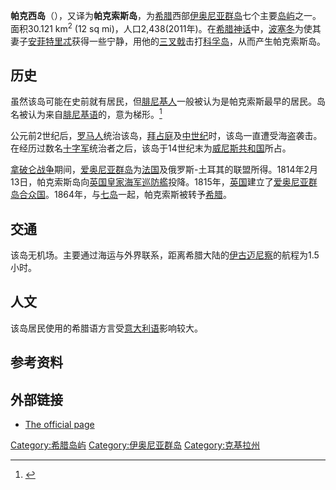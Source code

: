{{Infobox Greek Dimos
|name = Paxoi
|name_local = {{lang|el|Παξοί}}
|image_map = 2011 Dimos Paxon.png
|periph = [[爱奥尼亚群岛|爱奥尼亚群岛]]
|periphunit         = [[克基拉州|克基拉州]]
|pop_municipality   = 2300
|area_municipality  = 30.121
|population_as_of = 2011
|elevation_min =
|elevation_max =
|lat_deg = 39
|lat_min = 12
|lon_deg = 20
|lon_min = 10
|postal_code = 490 82
|area_code = 26620
|licence = KY
|mayor =
|website = [http://www.paxi.gr/ www.paxi.gr]
|image_skyline      = Gaios panoramic.jpg
|caption_skyline    = [[盖俄斯|盖俄斯]]天然港，包围小岛''圣尼古拉''
|party              =
|since              =
}}

'''帕克西岛'''（{{lang-el|Παξοί}}），又译为'''帕克索斯岛'''，为[[希腊|希腊]]西部[[伊奥尼亚群岛|伊奥尼亚群岛]]七个主要[[岛屿|岛屿]]之一。面积30.121 km<sup>2</sup> (12 sq mi)，人口2,438(2011年)。在[[希腊神话|希腊神话]]中，[[波塞冬|波塞冬]]为使其妻子[[安菲特里忒|安菲特里忒]]获得一些宁静，用他的[[三叉戟|三叉戟]]击打[[科孚岛|科孚岛]]，从而产生帕克索斯岛。

==历史==
虽然该岛可能在史前就有居民，但[[腓尼基人|腓尼基人]]一般被认为是帕克索斯最早的居民。岛名被认为来自[[腓尼基语|腓尼基语]]的{{lang|und|''Pax''}}，意为梯形。<ref name=paxist>{{cite web|url=http://www.paxi.gr/2008/index.php?lang=1&page=2&article=2|work=Paxos Island: Municipality of Paxos|title=Ιστορία|language=el|date=30 November 1999|accessdate=22 July 2010|archive-date=2016-03-04|archive-url=https://web.archive.org/web/20160304132919/http://www.paxi.gr/2008/index.php?lang=1&page=2&article=2|dead-url=no}}</ref>

公元前2世纪后，[[罗马人|罗马人]]统治该岛，[[拜占庭|拜占庭]]及[[中世纪|中世纪]]时，该岛一直遭受海盗袭击。在经历过数名[[十字军|十字军]]统治者之后，该岛于14世纪末为[[威尼斯共和国|威尼斯共和国]]所占。

[[拿破仑战争|拿破仑战争]]期间，[[爱奥尼亚群岛|爱奥尼亚群岛]]为[[法国|法国]]及俄罗斯-土耳其的联盟所得。1814年2月13日，帕克索斯岛向[[英国皇家海军|英国皇家海军]][[巡防艦|巡防艦]]{{link-en|阿波罗号（1805年舰艇）|HMS Apollo (1805)}}投降。1815年，[[英国|英国]]建立了[[爱奥尼亚群岛合众国|爱奥尼亚群岛合众国]]。1864年，与[[爱奥尼亚群岛|七岛]]一起，帕克索斯被转予[[希腊|希腊]]。

== 交通 ==
该岛无机场。主要通过海运与外界联系，距离希腊大陆的[[伊古迈尼察|伊古迈尼察]]的航程为1.5小时。

== 人文 ==
该岛居民使用的希腊语方言受[[意大利语|意大利语]]影响较大。

==参考资料==
<references />

==外部链接==
{{Commons category|Paxi}}
*[https://web.archive.org/web/20120308152009/http://www.paxoi.gov.gr/ The official page]


{{爱奥尼亚群岛}}
{{威尼斯共和国海外领地}}
{{Authority control}}
[[Category:希腊岛屿|Category:希腊岛屿]]
[[Category:伊奥尼亚群岛|Category:伊奥尼亚群岛]]
[[Category:克基拉州|Category:克基拉州]]